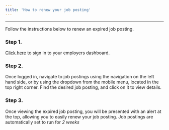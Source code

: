```yaml
---
title: 'How to renew your job posting'
---
```


---

Follow the instructions below to renew an expired job posting.

### Step 1.

[Click here](/admin/sign-in) to sign in to your employers dashboard.

### Step 2.

Once logged in, navigate to job postings using the navigation on the left hand side, or by using the dropdown from the mobile menu, located in the top right corner. Find the desired job posting, and click on it to view details.

### Step 3.

Once viewing the expired job posting, you will be presented with an alert at the top, allowing you to easily renew your job posting. Job postings are automatically set to run for _2 weeks_
